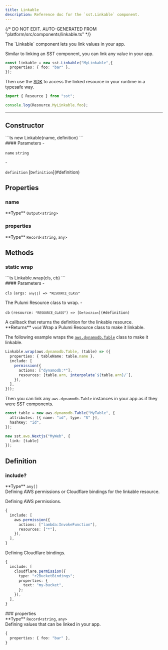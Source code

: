 ```yaml
---
title: Linkable
description: Reference doc for the `sst.Linkable` component.
---
```


{/* DO NOT EDIT. AUTO-GENERATED FROM "platform/src/components/linkable.ts" */}


<div class="tsdoc">

<Section type="about">
The `Linkable` component lets you link values in your app.

Similar to linking an SST component, you can link any value in your app.
```ts title="sst.config.ts"
const linkable = new sst.Linkable("MyLinkable",{
  properties: { foo: "bar" },
});
```

Then use the [SDK](/docs/reference/sdk/) to access the linked resource in your
runtime in a typesafe way.

```js title="src/lambda.ts"
import { Resource } from "sst";

console.log(Resource.MyLinkable.foo);
```
</Section>

---

## Constructor

<Segment>
<Section type="signature">
```ts
new Linkable(name, definition)
```
</Section>

<Section type="parameters">
#### Parameters
- <p><code class="key">name</code> <code class="primitive">string</code></p>
- <p><code class="key">definition</code> [<code class="type">Definition</code>](#definition)</p>
</Section>
</Segment>

## Properties

### name
<Segment>
<Section type="parameters">
<InlineSection>
**Type** <code class="primitive">Output</code><code class="symbol">&lt;</code><code class="primitive">string</code><code class="symbol">&gt;</code>
</InlineSection>
</Section>
</Segment>

### properties
<Segment>
<Section type="parameters">
<InlineSection>
**Type** <code class="primitive">Record</code><code class="symbol">&lt;</code><code class="primitive">string</code>, <code class="primitive">any</code><code class="symbol">&gt;</code>
</InlineSection>
</Section>
</Segment>

## Methods

### static wrap
<Segment>
<Section type="signature">
```ts
Linkable.wrap(cls, cb)
```
</Section>

<Section type="parameters">
#### Parameters
- <p><code class="key">cls</code> <code class="primitive">(args: <code class="primitive">any</code><code class="symbol">[]</code>) => <code class="symbol">&ldquo;</code><code class="primitive">RESOURCE_CLASS</code><code class="symbol">&rdquo;</code></code></p>
The Pulumi Resource class to wrap.
- <p><code class="key">cb</code> <code class="primitive">(resource: <code class="symbol">&ldquo;</code><code class="primitive">RESOURCE_CLASS</code><code class="symbol">&rdquo;</code>) => [<code class="type">Definition</code>](#definition)</code></p>
A callback that returns the definition for the linkable resource.
</Section>

<InlineSection>
**Returns** <code class="primitive">void</code>
</InlineSection>
Wrap a Pulumi Resource class to make it linkable.

The following example wraps the [`aws.dynamodb.Table`](https://www.pulumi.com/registry/packages/aws/api-docs/dynamodb/table/)
class to make it linkable.

```ts title="sst.config.ts"
Linkable.wrap(aws.dynamodb.Table, (table) => ({
  properties: { tableName: table.name },
  include: [
    permission({
      actions: ["dynamodb:*"],
      resources: [table.arn, interpolate`${table.arn}/`],
    }),
  ],
}));
```

Then you can link any `aws.dynamodb.Table` instances in your app as if they were SST
components.

```ts title="sst.config.ts" {7}
const table = new aws.dynamodb.Table("MyTable", {
  attributes: [{ name: "id", type: "S" }],
  hashKey: "id",
});

new sst.aws.Nextjs("MyWeb", {
  link: [table]
});
```
</Segment>

## Definition
### include?
<Segment>
<Section type="parameters">
<InlineSection>
**Type** <code class="primitive">any</code><code class="symbol">[]</code>
</InlineSection>
</Section>
Defining AWS permissions or Cloudflare bindings for the linkable resource.

Defining AWS permissions.
```ts
{
  include: [
    aws.permission({
      actions: ["lambda:InvokeFunction"],
      resources: ["*"],
    }),
  ],
}
```

Defining Cloudflare bindings.
```ts
{
  include: [
    cloudflare.permission({
      type: "r2BucketBindings";
      properties: {
        text: "my-bucket",
      };
    }),
  ],
}
```
</Segment>
### properties
<Segment>
<Section type="parameters">
<InlineSection>
**Type** <code class="primitive">Record</code><code class="symbol">&lt;</code><code class="primitive">string</code>, <code class="primitive">any</code><code class="symbol">&gt;</code>
</InlineSection>
</Section>
Defining values that can be linked in your app.

```ts
{
  properties: { foo: "bar" },
}
```
</Segment>
</div>